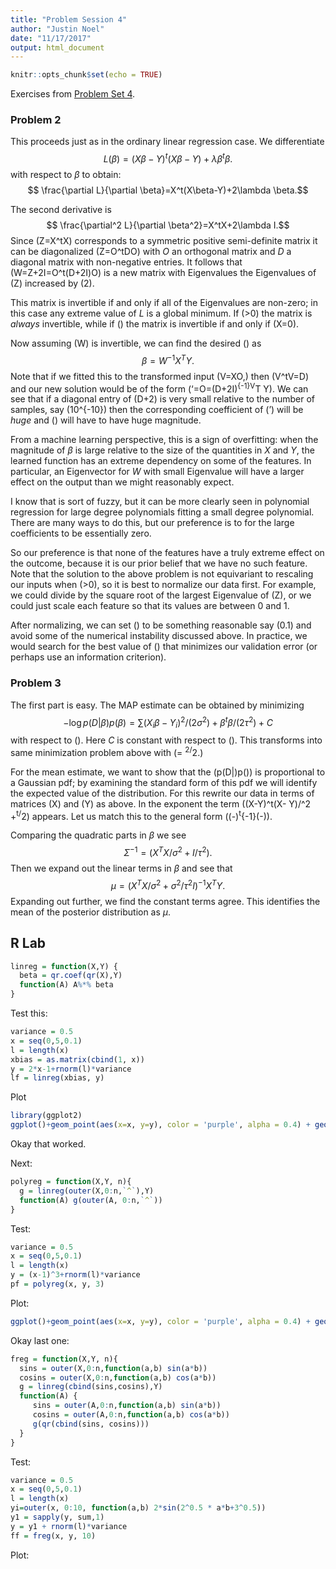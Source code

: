 ```yaml
---
title: "Problem Session 4"
author: "Justin Noel"
date: "11/17/2017"
output: html_document
---
```


```r
knitr::opts_chunk$set(echo = TRUE)
```

Exercises from [Problem Set 4](http://www.nullplug.org/ML-Blog/2017/11/09/problem-set-4/). 

### Problem 2

This proceeds just as in the ordinary linear regression case. We differentiate $$ L(\beta)=(X\beta-Y)^t(X\beta-Y)+\lambda \beta^t\beta. $$ with respect to $\beta$ to obtain:$$ \frac{\partial L}{\partial \beta}=X^t(X\beta-Y)+2\lambda \beta.$$

The second derivative is $$ \frac{\partial^2 L}{\partial \beta^2}=X^tX+2\lambda I.$$ Since \(Z=X^tX\) corresponds to a symmetric positive semi-definite matrix it can be diagonalized \(Z=O^tDO\) with $O$ an orthogonal matrix and $D$ a diagonal matrix with non-negative entries. It follows that \(W=Z+2\lambda I=O^t(D+2\lambda I)O\) is a new matrix with Eigenvalues the Eigenvalues of \(Z\) increased by \(2\lambda\).

This matrix is invertible if and only if all of the Eigenvalues are non-zero; in this case any extreme value of $L$ is a global minimum. If \(\lambda>0\) the matrix is *always* invertible, while if \(\lambda=0\) the matrix is invertible if and only if \(\ker X=0\). 

Now assuming \(W\) is invertible, we can find the desired \(\beta\) as $$\beta = W^{-1}X^T Y.$$ Note that if we fitted this to the transformed input \(V=XO,\) then \(V^tV=D\) and our new solution would be of the form \(\beta'=O\beta=(D+2\lambda I)^{-1}V^T Y\). We can see that if a diagonal entry of \(D+2\lambda\) is very small relative to the number of samples, say \(\sim 10^{-10}\) then the corresponding coefficient of \(\beta'\) will be *huge* and \(\beta\) will have to have huge magnitude. 

From a machine learning perspective, this is a sign of overfitting: when the magnitude of $\beta$ is large relative to the size of the quantities in $X$ and $Y$, the learned function has an extreme dependency on some of the features. In particular, an Eigenvector for $W$ with small Eigenvalue will have a larger effect on the output than we might reasonably expect. 

I know that is sort of fuzzy, but it can be more clearly seen in polynomial regression for large degree polynomials fitting a small degree polynomial. There are many ways to do this, but our preference is to for the large coefficients to be essentially zero. 

So our preference is that none of the features have a truly extreme effect on the outcome, because it is our prior belief that we have no such feature. Note that the solution to the above problem is not equivariant to rescaling our inputs when \(\lambda>0\), so it is best to normalize our data first. For example, we could divide by the square root of the largest Eigenvalue of \(Z\), or we could just scale each feature so that its values are between 0 and 1. 

After normalizing, we can set \(\lambda \) to be something reasonable say \(0.1\) and avoid some of the numerical instability discussed above. In practice, we would search for the best value of \(\lambda\) that minimizes our validation error (or perhaps use an information criterion).

### Problem 3

The first part is easy. The MAP estimate can be obtained by minimizing $$-\log p(D|\beta)p(\beta)=\sum (X_i \beta -Y_i)^2/(2\sigma^2)+\beta^t \beta/(2\tau^2) +C$$ with respect to \(\beta\). Here $C$ is constant with respect to \(\beta\). This transforms into same minimization problem above with \(\lambda = \sigma^2/\tau^2.\)

For the mean estimate, we want to show that the \(p(D|\beta)p(\beta)\) is proportional to a Gaussian pdf; by examining the standard form of this pdf we will identify the expected value of the distribution. 
For this rewrite our data in terms of matrices \(X\) and \(Y\) as above. In the exponent the term \((X\beta-Y)^t(X\beta - Y)/\sigma^2 +\beta^t\beta/\tau^2\) appears. Let us match this to the general form \((\beta -\mu)^t\Sigma^{-1}(\beta-\mu)\). 

Comparing the quadratic parts in $\beta$ we see $$\Sigma^{-1}=(X^TX/\sigma^2+I/\tau^2).$$ Then we expand out the linear terms in $\beta$ and see that $$\mu=(X^TX/\sigma^2+\sigma^2/\tau^2 I)^{-1}X^TY.$$ Expanding out further, we find the constant terms agree. This identifies the mean of the posterior distribution as $\mu$. 

## R Lab
```r
linreg = function(X,Y) {
  beta = qr.coef(qr(X),Y)
  function(A) A%*% beta
}
```

Test this:
```r
variance = 0.5
x = seq(0,5,0.1)
l = length(x)
xbias = as.matrix(cbind(1, x))
y = 2*x-1+rnorm(l)*variance
lf = linreg(xbias, y)
```
Plot
```r
library(ggplot2)
ggplot()+geom_point(aes(x=x, y=y), color = 'purple', alpha = 0.4) + geom_line(aes(x=x, y=lf(xbias)), color = 'blue', size =1) + geom_line(aes(x=x, y=2*x-1), color = 'green', size = 1, alpha = 0.5)
```
Okay that worked.

Next:
```r
polyreg = function(X,Y, n){ 
  g = linreg(outer(X,0:n,`^`),Y) 
  function(A) g(outer(A, 0:n,`^`))
}
```

Test:
```r
variance = 0.5
x = seq(0,5,0.1)
l = length(x)
y = (x-1)^3+rnorm(l)*variance
pf = polyreg(x, y, 3)
```

Plot:
```r
ggplot()+geom_point(aes(x=x, y=y), color = 'purple', alpha = 0.4) + geom_line(aes(x=x, y=pf(x)), color = 'blue', size =1) + geom_line(aes(x=x, y=(x-1)^3), color = 'green', size = 1, alpha = 0.5)
```
Okay last one:
```r
freg = function(X,Y, n){ 
  sins = outer(X,0:n,function(a,b) sin(a*b))
  cosins = outer(X,0:n,function(a,b) cos(a*b))
  g = linreg(cbind(sins,cosins),Y)
  function(A) {
     sins = outer(A,0:n,function(a,b) sin(a*b))
     cosins = outer(A,0:n,function(a,b) cos(a*b))
     g(qr(cbind(sins, cosins)))
  }
}
```

Test:
```r
variance = 0.5
x = seq(0,5,0.1)
l = length(x)
yi=outer(x, 0:10, function(a,b) 2*sin(2^0.5 * a*b+3^0.5)) 
y1 = sapply(y, sum,1) 
y = y1 + rnorm(l)*variance
ff = freg(x, y, 10)
```

Plot:
